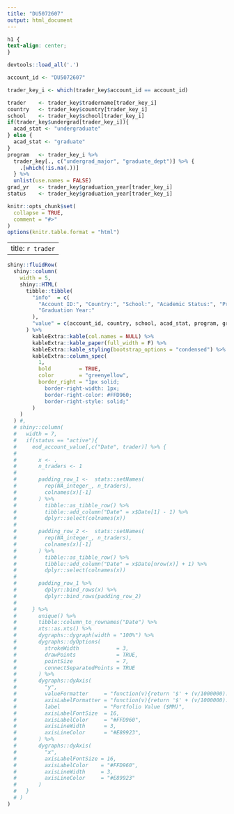 ```yaml
---
title: "DU5072607"
output: html_document
---
```


```css
h1 {
text-align: center;
}
```

```r

devtools::load_all('.')

account_id <- "DU5072607"

trader_key_i <- which(trader_key$account_id == account_id) 

trader    <- trader_key$tradername[trader_key_i]
country   <- trader_key$country[trader_key_i]
school    <- trader_key$school[trader_key_i]
if(trader_key$undergrad[trader_key_i]){
  acad_stat <- "undergraduate"
} else {
  acad_stat <- "graduate"
}
program   <- trader_key_i %>%
  trader_key[., c("undergrad_major", "graduate_dept")] %>% {
    .[which(!is.na(.))]
  } %>%
  unlist(use.names = FALSE)
grad_yr   <- trader_key$graduation_year[trader_key_i]
status    <- trader_key$graduation_year[trader_key_i]

knitr::opts_chunk$set(
  collapse = TRUE,
  comment = "#>"
)
options(knitr.table.format = "html") 
```

---
title: `r trader`
---

```r
shiny::fluidRow(
  shiny::column(
    width = 5,
    shiny::HTML(
      tibble::tibble(
        "info"  = c(
          "Account ID:", "Country:", "School:", "Academic Status:", "Program:", 
          "Graduation Year:"
        ),
        "value" = c(account_id, country, school, acad_stat, program, grad_yr)
      ) %>%
        kableExtra::kable(col.names = NULL) %>%
        kableExtra::kable_paper(full_width = F) %>%
        kableExtra::kable_styling(bootstrap_options = "condensed") %>%
        kableExtra::column_spec(
          1, 
          bold         = TRUE, 
          color        = "greenyellow",
          border_right = "1px solid; 
            border-right-width: 1px;
            border-right-color: #FFD960;
            border-right-style: solid;"
        )      
    )
  ) #,
  # shiny::column(
  #   width = 7,
  #   if(status == "active"){
  #     eod_account_value[,c("Date", trader)] %>% {
  #       
  #       x <- .
  #       n_traders <- 1
  #       
  #       padding_row_1 <-  stats::setNames(
  #         rep(NA_integer_, n_traders),
  #         colnames(x)[-1]
  #       ) %>%
  #         tibble::as_tibble_row() %>%
  #         tibble::add_column("Date" = x$Date[1] - 1) %>%
  #         dplyr::select(colnames(x))
  #       
  #       padding_row_2 <-  stats::setNames(
  #         rep(NA_integer_, n_traders),
  #         colnames(x)[-1]
  #       ) %>%
  #         tibble::as_tibble_row() %>%
  #         tibble::add_column("Date" = x$Date[nrow(x)] + 1) %>%
  #         dplyr::select(colnames(x))
  #       
  #       padding_row_1 %>%
  #         dplyr::bind_rows(x) %>%
  #         dplyr::bind_rows(padding_row_2)
  #       
  #     } %>%
  #       unique() %>%
  #       tibble::column_to_rownames("Date") %>%
  #       xts::as.xts() %>%
  #       dygraphs::dygraph(width = "100%") %>%
  #       dygraphs::dyOptions(
  #         strokeWidth            = 3,
  #         drawPoints             = TRUE,
  #         pointSize              = 7,
  #         connectSeparatedPoints = TRUE
  #       ) %>%
  #       dygraphs::dyAxis(
  #         "y",
  #         valueFormatter     = "function(v){return '$' + (v/1000000).toFixed(3)}",
  #         axisLabelFormatter = "function(v){return '$' + (v/1000000).toFixed(2)}",
  #         label              = "Portfolio Value ($MM)",
  #         axisLabelFontSize  = 16,
  #         axisLabelColor     = "#FFD960",
  #         axisLineWidth      = 3,
  #         axisLineColor      = "#E89923",
  #       ) %>%
  #       dygraphs::dyAxis(
  #         "x",
  #         axisLabelFontSize = 16,
  #         axisLabelColor    = "#FFD960",
  #         axisLineWidth     = 3,
  #         axisLineColor     = "#E89923"
  #       ) 
  #   }
  # )
)
```


